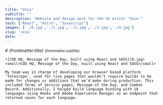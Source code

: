 ```yaml
---
title: "Voia"
subtitle: ""
description: "Website and design work for the US artist 'Voia'"
tech: ["React", "Astro", "Javascript"]
images: ['./0.jpg','./1.jpg','./2.jpg','./3.jpg','./4.jpg']
slug: 'voia'
date: ''
---
```


<div class="slot-content">
	<div class="content-header">
		# {frontmatter.title}
		<small>{frontmatter.subtitle}</small>
	</div>
	
	![COD HQ, Message of the Day, built using React and SASS](0.jpg)
	<small>COD HQ, Message of the Day, built using React and SASS</small>
	
	My team was in charge of developing our browser based platform ‘Telescope’, used for live pages that wouldn’t require builds to be made for changes or additions that we’d make during production. This included Terms of Service pages, Message of the Day, and Combat Record. Additionally, I helped build language binding with 18 languages using Hooks and Adobe Experience Manager as an endpoint that returned nouns for each language.

</div>